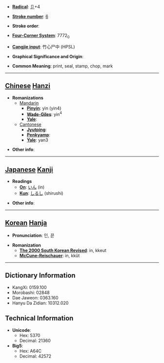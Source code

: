 * '''[[Wiktionary:Chinese radical index| Radical]]''': [[Wiktionary:Chinese radical index 卩|卩]]+4

* '''[[Wiktionary:Chinese total strokes index|Stroke number]]''': [[Wiktionary:Chinese total strokes index 6|6]]

* '''Stroke order''': 

* '''[[Wiktionary:Chinese four corner index|Four-Corner System]]''': 7772<sub>0</sub>

* '''[[Wiktionary:Chinese Cangjie index|Cangjie input]]''': 竹心尸中 (HPSL)

* '''Graphical Significance and Origin''': 

* '''Common Meaning''': print, seal, stamp, chop, mark

----

== [[Chinese]] [[Hanzi]] ==

* '''Romanizations'''
** [[Mandarin]]
*** '''[[Pinyin]]''': yìn (yin4)
*** '''[[Wade-Giles]]''': yin<sup>4</sup>
*** '''[[Yale]]''': 
**[[Cantonese]]
***'''[[Jyutping]]''':
***'''[[Penkyamp]]''': 
***'''[[Yale]]''': yan3

* '''Other info''': 

----

== [[Japanese]] [[Kanji]] ==

* '''Readings'''
** '''[[On]]''': [[いん]] (in)
** '''[[Kun]]''': [[しるし]] (shirushi)

* '''Other info''':  

----

== [[Korean]] [[Hanja]] ==

* '''Pronunciation''': 인, 끋

* '''Romanization'''
** '''[[The 2000 South Korean Revised Romanization|The 2000 South Korean Revised]]''': in, kkeut
** '''[[McCune-Reischauer]]''': in, kkŭt

----

== Dictionary Information ==

* KangXi: 0159.100
* Morobashi: 02848
* Dae Jaweon: 0363.160
* Hanyu Da Zidian: 10312.020

== Technical Information ==

* '''Unicode''':
** Hex: 5370
** Decimal: 21360
* '''Big5''':
** Hex: A64C
** Decimal: 42572